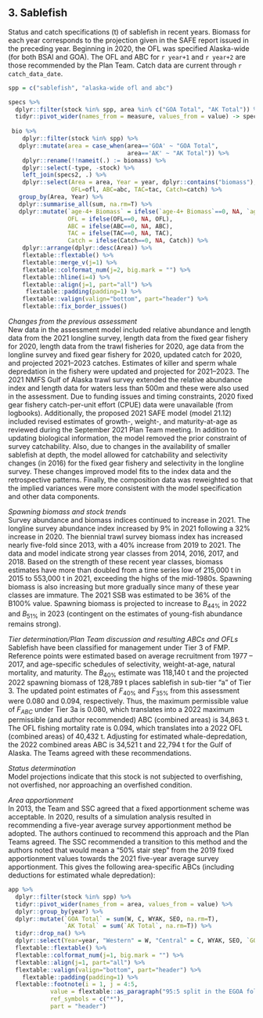 ## 3. Sablefish
Status and catch specifications (t) of sablefish in recent years. 
Biomass for each year corresponds to the projection given in the SAFE report issued in the preceding year. 
Beginning in 2020, the OFL was specified Alaska-wide (for both BSAI and GOA). 
The OFL and ABC for `r year+1` and `r year+2` are those recommended by the Plan Team. 
Catch data are current through `r catch_data_date`.

```r
spp = c("sablefish", "alaska-wide ofl and abc")

specs %>% 
  dplyr::filter(stock %in% spp, area %in% c("GOA Total", "AK Total")) %>% 
  tidyr::pivot_wider(names_from = measure, values_from = value) -> specs2
  
 bio %>% 
    dplyr::filter(stock %in% spp) %>% 
   dplyr::mutate(area = case_when(area=='GOA' ~ "GOA Total",
                                  area=='AK' ~ "AK Total")) %>% 
    dplyr::rename(!!nameit(.) := biomass) %>% 
    dplyr::select(-type, -stock) %>% 
    left_join(specs2, .) %>% 
    dplyr::select(Area = area, Year = year, dplyr::contains("biomass"), 
                  OFL=ofl, ABC=abc, TAC=tac, Catch=catch) %>% 
   group_by(Area, Year) %>% 
   dplyr::summarise_all(sum, na.rm=T) %>% 
   dplyr::mutate(`age-4+ Biomass` = ifelse(`age-4+ Biomass`==0, NA, `age-4+ Biomass`),
                 OFL = ifelse(OFL==0, NA, OFL),
                 ABC = ifelse(ABC==0, NA, ABC),
                 TAC = ifelse(TAC==0, NA, TAC),
                 Catch = ifelse(Catch==0, NA, Catch)) %>% 
    dplyr::arrange(dplyr::desc(Area)) %>%
    flextable::flextable() %>% 
    flextable::merge_v(j=1) %>% 
    flextable::colformat_num(j=2, big.mark = "") %>% 
    flextable::hline(i=4) %>% 
    flextable::align(j=1, part="all") %>% 
     flextable::padding(padding=1) %>% 
    flextable::valign(valign="bottom", part="header") %>% 
    flextable::fix_border_issues() 
```  
*Changes from the previous assessment*  
New data in the assessment model included relative abundance and length data from the 2021 longline survey, length data from the fixed gear fishery for 2020, length data from the trawl fisheries for 2020, age data from the longline survey and fixed gear fishery for 2020, updated catch for 2020, and projected 2021–2023 catches. 
Estimates of killer and sperm whale depredation in the fishery were updated and projected for 2021–2023. 
The 2021 NMFS Gulf of Alaska trawl survey extended the relative abundance index and length data for waters less than 500m and these were also used in the assessment. Due to funding issues and timing constraints, 2020 fixed gear fishery catch-per-unit effort (CPUE) data were unavailable (from logbooks). 
Additionally, the proposed 2021 SAFE model (model 21.12) included revised estimates of growth-, weight-, and maturity-at-age as reviewed during the September 2021 Plan Team meeting.
In addition to updating biological information, the model removed the prior constraint of survey catchability. 
Also, due to changes in the availability of smaller sablefish at depth, the model allowed for catchability and selectivity changes (in 2016) for the fixed gear fishery and selectivity in the longline survey. 
These changes improved model fits to the index data and the retrospective patterns. 
Finally, the composition data was reweighted so that the implied variances were more consistent with the model specification and other data components.

*Spawning biomass and stock trends*  
Survey abundance and biomass indices continued to increase in 2021. 
The longline survey abundance index increased by 9% in 2021 following a 32% increase in 2020. 
The biennial trawl survey biomass index has increased nearly five-fold since 2013, with a 40% increase from 2019 to 2021. The data and model indicate strong year classes from 2014, 2016, 2017, and 2018. 
Based on the strength of these recent year classes, biomass estimates have more than doubled from a time series low of 215,000 t in 2015 to 553,000 t in 2021, exceeding the highs of the mid-1980s. 
Spawning biomass is also increasing but more gradually since many of these year classes are immature. 
The 2021 SSB was estimated to be 36% of the B100% value. Spawning biomass is projected to increase to $B_{44\%}$ in 2022 and $B_{51\%}$ in 2023 (contingent on the estimates of young-fish abundance remains strong).

*Tier determination/Plan Team discussion and resulting ABCs and OFLs*  
Sablefish have been classified for management under Tier 3 of FMP. Reference points were estimated based on average recruitment from 1977 – 2017, and age-specific schedules of selectivity, weight-at-age, natural mortality, and maturity. 
The $B_{40\%}$ estimate was 118,140 t and the projected 2022 spawning biomass of 128,789 t places sablefish in sub-tier “a” of Tier 3. 
The updated point estimates of $F_{40\%}$ and $F_{35\%}$ from this assessment were 0.080 and 0.094, respectively. 
Thus, the maximum permissible value of $F_{ABC}$ under Tier 3a is 0.080, which translates into a 2022 maximum permissible (and author recommended) ABC (combined areas) is 34,863 t. 
The OFL fishing mortality rate is 0.094, which translates into a 2022 OFL (combined areas) of 40,432 t. 
Adjusting for estimated whale-depredation, the 2022 combined areas ABC is 34,521 t and 22,794 t for the Gulf of Alaska. 
The Teams agreed with these recommendations.

*Status determination*  
Model projections indicate that this stock is not subjected to overfishing, not overfished, nor approaching an overfished condition.

*Area apportionment*  
In 2013, the Team and SSC agreed that a fixed apportionment scheme was acceptable. 
In 2020, results of a simulation analysis resulted in recommending a five-year average survey apportionment method be adopted. The authors continued to recommend this approach and the Plan Teams agreed. 
The SSC recommended a transition to this method and the authors noted that would mean a “50% stair step” from the 2019 fixed apportionment values towards the 2021 five-year average survey apportionment. 
This gives the following area-specific ABCs (including deductions for estimated whale depredation):

```r
app %>% 
  dplyr::filter(stock %in% spp) %>% 
  tidyr::pivot_wider(names_from = area, values_from = value) %>% 
  dplyr::group_by(year) %>% 
  dplyr::mutate(`GOA Total` = sum(W, C, WYAK, SEO, na.rm=T),
                `AK Total` = sum(`AK Total`, na.rm=T)) %>% 
  tidyr::drop_na() %>% 
  dplyr::select(Year=year, "Western" = W, "Central" = C, WYAK, SEO, `GOA Total`, `AK Total` ) %>% 
  flextable::flextable() %>% 
  flextable::colformat_num(j=1, big.mark = "") %>% 
  flextable::align(j=1, part="all") %>% 
  flextable::valign(valign="bottom", part="header") %>% 
    flextable::padding(padding=1) %>% 
  flextable::footnote(i = 1, j = 4:5,
            value = flextable::as_paragraph("95:5 split in the EGOA following the trawl ban in SEO"),
            ref_symbols = c("*"),
            part = "header")
```

